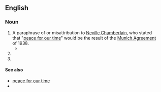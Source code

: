 ==English==

===Noun===
{{head|en|noun|head=[[peace]] [[in]] [[our]] [[time]]}}

# A paraphrase of or misattribution to [[w:Neville Chamberlain|Neville Chamberlain]], who stated that "[[peace for our time]]" would be the result of the [[w:Munich Agreement|Munich Agreement]] of 1938.
#* {{quote-book|title=[[w:Book of Common Prayer|The Book of common prayer, and administration of the sacraments, ...‎]]|author=[[w:Church of England|Church of England]]|year=1707|passage=Priest: Give '''peace in our time''', O Lord; / Answer: Because there is none other that fighteth for us, but only thou, O God.}}
# {{non-gloss definition|Used to evoke the situation where an [[aggressor]] is being [[appeased]] for the sake of delaying a (possibly inevitable) [[war]]}}
# {{non-gloss definition|Used to evoke the idea of false political promises and false expectations.}}

====See also====
* [[peace for our time]]
* {{pedia|Peace for our time}}